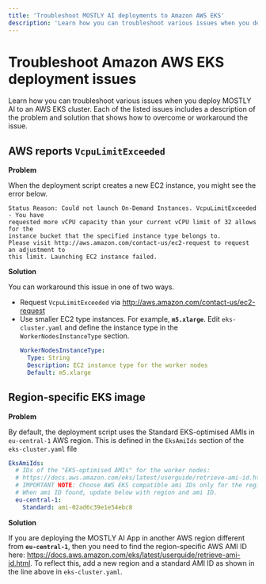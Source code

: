 ```yaml
---
title: 'Troubleshoot MOSTLY AI deployments to Amazon AWS EKS'
description: 'Learn how you can troubleshoot various issues when you deploy MOSTLY AI to an Amazon AWS EKS cluster.'
---
```


# Troubleshoot Amazon AWS EKS deployment issues

Learn how you can troubleshoot various issues when you deploy MOSTLY AI to an AWS EKS cluster. Each of the listed issues includes a description of the problem and solution that shows how to overcome or workaround the issue.

## AWS reports `VcpuLimitExceeded`

**Problem**

When the deployment script creates a new EC2 instance, you might see the error below.

```
Status Reason: Could not launch On-Demand Instances. VcpuLimitExceeded - You have
requested more vCPU capacity than your current vCPU limit of 32 allows for the
instance bucket that the specified instance type belongs to.
Please visit http://aws.amazon.com/contact-us/ec2-request to request an adjustment to
this limit. Launching EC2 instance failed.
```

**Solution**

You can workaround this issue in one of two ways.

- Request `VcpuLimitExceeded` via http://aws.amazon.com/contact-us/ec2-request
- Use smaller EC2 type instances. For example, **`m5.xlarge`**. Edit `eks-cluster.yaml` and define the instance type in the `WorkerNodesInstanceType` section.
  ```yaml {4}
  WorkerNodesInstanceType:
    Type: String
    Description: EC2 instance type for the worker nodes
    Default: m5.xlarge
  ```

## Region-specific EKS image

**Problem**

By default, the deployment script uses the Standard EKS-optimised AMIs in `eu-central-1` AWS region. This is defined in the `EksAmiIds` section of the `eks-cluster.yaml` file

```yaml filename=eks-cluster.yaml {7}
EksAmiIds:
  # IDs of the "EKS-optimised AMIs" for the worker nodes:
  # https://docs.aws.amazon.com/eks/latest/userguide/retrieve-ami-id.html
  # IMPORTANT NOTE: Choose AWS EKS compatible ami IDs only for the region where you are creating the cluster and it's verion (1.27) in our case.
  # When ami ID found, update below with region and ami ID.
  eu-central-1:
    Standard: ami-02ad6c39e1e54ebc8
```

**Solution**

If you are deploying the MOSTLY AI App in another AWS region different from **`eu-central-1`**, then you need to find the region-specific AWS AMI ID here: https://docs.aws.amazon.com/eks/latest/userguide/retrieve-ami-id.html. To reflect this, add a new region and a standard AMI ID as shown in the line above in `eks-cluster.yaml`.
